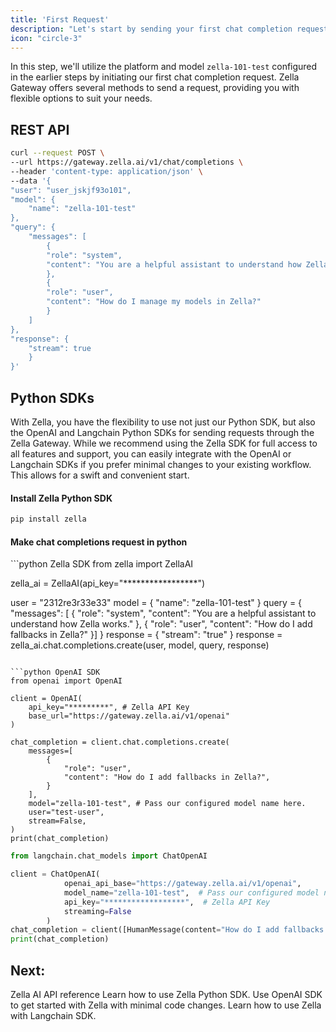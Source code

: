 ```yaml
---
title: 'First Request'
description: "Let's start by sending your first chat completion request"
icon: "circle-3"
---
```


In this step, we'll utilize the platform and model `zella-101-test` configured in the earlier steps by initiating our first chat completion request. 
Zella Gateway offers several methods to send a request, providing you with flexible options to suit your needs.

## REST API
```bash Curl
curl --request POST \
--url https://gateway.zella.ai/v1/chat/completions \
--header 'content-type: application/json' \
--data '{
"user": "user_jskjf93o101",
"model": {
    "name": "zella-101-test"
},
"query": {
    "messages": [
        {
        "role": "system",
        "content": "You are a helpful assistant to understand how Zella works."
        },
        {
        "role": "user",
        "content": "How do I manage my models in Zella?"
        }
    ]
},
"response": {
    "stream": true
    }
}'
````

## Python SDKs

With Zella, you have the flexibility to use not just our Python SDK, but also the OpenAI and Langchain Python SDKs for sending requests through the Zella Gateway. 
While we recommend using the Zella SDK for full access to all features and support, 
you can easily integrate with the OpenAI or Langchain SDKs if you prefer minimal changes to your existing workflow. This allows for a swift and convenient start.

#### Install Zella Python SDK

```bash
pip install zella
```

#### Make chat completions request in python
<CodeGroup>
```python Zella SDK
from zella import ZellaAI

zella_ai = ZellaAI(api_key="*****************")

user = "2312re3r33e33"
model = {
    "name": "zella-101-test"
}
query = {
    "messages": [ {
        "role": "system",
        "content": "You are a helpful assistant to understand how Zella works."
    },
    {
        "role": "user",
        "content": "How do I add fallbacks in Zella?"
    }]
}
response = {
    "stream": "true"
}
response = zella_ai.chat.completions.create(user, model, query, response)
```

```python OpenAI SDK
from openai import OpenAI

client = OpenAI(
    api_key="*********", # Zella API Key
    base_url="https://gateway.zella.ai/v1/openai"
)

chat_completion = client.chat.completions.create(
    messages=[
        {
            "role": "user",
            "content": "How do I add fallbacks in Zella?",
        }
    ],
    model="zella-101-test", # Pass our configured model name here.
    user="test-user",
    stream=False,
)
print(chat_completion)
```

```python Langchain SDK
from langchain.chat_models import ChatOpenAI

client = ChatOpenAI(
            openai_api_base="https://gateway.zella.ai/v1/openai",
            model_name="zella-101-test",  # Pass our configured model name here.
            api_key="******************",  # Zella API Key
            streaming=False
        )
chat_completion = client([HumanMessage(content="How do I add fallbacks in Zella?")])
print(chat_completion)
```
</CodeGroup>


## Next:

<CardGroup cols={2}>
  <Card
    title="API Reference"
    href="/api-reference/introduction"
    icon="circle-1"
  >
    Zella AI API reference
  </Card>
  <Card
    title="Python SDK"
    href="/sdk/python"
    icon="circle-2"
  >
    Learn how to use Zella Python SDK.
  </Card>
  <Card
    title="OpenAI SDK"
    href="../sdk/third-party-sdk/openai"
    icon="circle-3"
  >
    Use OpenAI SDK to get started with Zella with minimal code changes.
  </Card>
  <Card
    title="Langchain SDK"
    href="../sdk/third-party-sdk/langchain"
    icon="circle-4"
  >
    Learn how to use Zella with Langchain SDK.
  </Card>
  
</CardGroup>